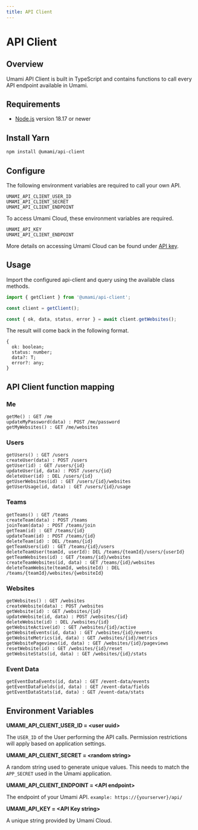 ```yaml
---
title: API Client
---
```


# API Client

## Overview

Umami API Client is built in TypeScript and contains functions to call every API endpoint available in Umami.

## Requirements

- [Node.js](https://nodejs.org/) version 18.17 or newer

## Install Yarn

```sh
npm install @umami/api-client
```

## Configure

The following environment variables are required to call your own API.

```
UMAMI_API_CLIENT_USER_ID
UMAMI_API_CLIENT_SECRET
UMAMI_API_CLIENT_ENDPOINT
```

To access Umami Cloud, these environment variables are required.

```
UMAMI_API_KEY
UMAMI_API_CLIENT_ENDPOINT
```

More details on accessing Umami Cloud can be found under [API key](/docs/cloud/api-key).

## Usage

Import the configured api-client and query using the available class methods.

```js
import { getClient } from '@umami/api-client';

const client = getClient();

const { ok, data, status, error } = await client.getWebsites();
```

The result will come back in the following format.

```
{
  ok: boolean;
  status: number;
  data?: T;
  error?: any;
}
```

## API Client function mapping

### Me

```
getMe() : GET /me
updateMyPassword(data) : POST /me/password
getMyWebsites() : GET /me/websites
```

### Users

```
getUsers() : GET /users
createUser(data) : POST /users
getUser(id) : GET /users/{id}
updateUser(id, data) : POST /users/{id}
deleteUser(id) : DEL /users/{id}
getUserWebsites(id) : GET /users/{id}/websites
getUserUsage(id, data) : GET /users/{id}/usage
```

### Teams

```
getTeams() : GET /teams
createTeam(data) : POST /teams
joinTeam(data) : POST /teams/join
getTeam(id) : GET /teams/{id}
updateTeam(id) : POST /teams/{id}
deleteTeam(id) : DEL /teams/{id}
getTeamUsers(id) : GET /teams/{id}/users
deleteTeamUser(teamId, userId): DEL /teams/{teamId}/users/{userId}
getTeamWebsites(id) : GET /teams/{id}/websites
createTeamWebsites(id, data) : GET /teams/{id}/websites
deleteTeamWebsite(teamId, websiteId) : DEL /teams/{teamId}/websites/{websiteId}
```

### Websites

```
getWebsites() : GET /websites
createWebsite(data) : POST /websites
getWebsite(id) : GET /websites/{id}
updateWebsite(id, data) : POST /websites/{id}
deleteWebsite(id) : DEL /websites/{id}
getWebsiteActive(id) : GET /websites/{id}/active
getWebsiteEvents(id, data) : GET /websites/{id}/events
getWebsiteMetrics(id, data) : GET /websites/{id}/metrics
getWebsitePageviews(id, data) : GET /websites/{id}/pageviews
resetWebsite(id) : GET /websites/{id}/reset
getWebsiteStats(id, data) : GET /websites/{id}/stats
```

### Event Data

```
getEventDataEvents(id, data) : GET /event-data/events
getEventDataFields(id, data) : GET /event-data/fields
getEventDataStats(id, data) : GET /event-data/stats
```

## Environment Variables

**UMAMI_API_CLIENT_USER_ID = &lt;user uuid&gt;**

The `USER_ID` of the User performing the API calls. Permission restrictions will apply based on application settings.

**UMAMI_API_CLIENT_SECRET = &lt;random string&gt;**

A random string used to generate unique values. This needs to match the `APP_SECRET` used in the Umami application.

**UMAMI_API_CLIENT_ENDPOINT = &lt;API endpoint&gt;**

The endpoint of your Umami API. `example: https://{yourserver}/api/`

**UMAMI_API_KEY = &lt;API Key string&gt;**

A unique string provided by Umami Cloud.
